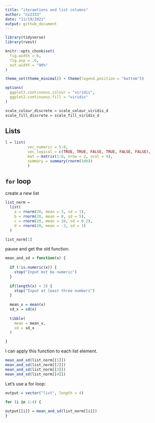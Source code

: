 ```yaml
---
title: "iteraetions and list columns"
author: "nz2333"
date: "11/19/2021"
output: github_document
---
```


```r
library(tidyverse)
library(rvest)

knitr::opts_chunk$set(
  fig.width = 6,
  fig.asp = .6,
  out.width = "90%"
)

theme_set(theme_minimal() + theme(legend.position = "bottom"))

options(
  ggplot2.continuous.colour = "viridis",
  ggplot2.continuous.fill = "viridis"
)

scale_colour_discrete = scale_colour_viridis_d
scale_fill_discrete = scale_fill_viridis_d
```

## Lists

```r
l = list(
          vec_numeric = 5:8,
          vec_logical = c(TRUE, TRUE, FALSE, TRUE, FALSE, FALSE),
          mat = matrix(1:8, nrow = 2, ncol = 4),
          summary = summary(rnorm(100))
          )
```

## `for` loop
create a new list
```r
list_norm = 
  list(
    a = rnorm(20, mean = 3, sd = 1), 
    b = rnorm(20, mean = 0, sd = 5),
    c = rnorm(20, mean = 10, sd = 0.2), 
    d = rnorm(20, mean = -3, sd = 1)
  )
```

```r
list_norm[1]
```

pause and get the old function. 
```r
mean_and_sd = function(x) {
  
  if (!is.numeric(x)) {
    stop("Input mst be numeric")
  }
  
  if(length(x) < 3) {
    stop("Input at least three numbers")
  }
  
  mean_x = mean(x)
  sd_x = sd(x)
  
  tibble(
    mean = mean_x, 
    sd = sd_x
  )

}
```

I can apply this function to each list element. 

```r
mean_and_sd(list_norm[[1]])
mean_and_sd(list_norm[[2]])
mean_and_sd(list_norm[[3]])
mean_and_sd(list_norm[[4]])
```

Let's use a for loop:
```r
output = vector("list", length = 4)

for (i in 1:4) {
  
output[[i]] = mean_and_sd(list_norm[[i]])
}
```




